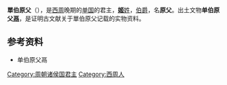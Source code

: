 '''單伯原父'''（{{bd|？||？|catIdx=J}}），是[[西周|西周]]晚期的[[单国|单国]]的君主，[[姬姓|'''姬'''姓]]，[[伯爵|伯爵]]，名'''原父'''。出土文物'''单伯原父[[鬲|鬲]]'''，是证明古文献关于單伯原父记载的实物资料。
{{start box}}
{{s-before|[[单伯昊生|单伯昊生]]}}
{{s-title|[[单国|单国]]国君|—}}
{{s-after|中隔數世至[[单伯|单伯]]}}
{{end box}}

==参考资料==
*单伯原父鬲
[[Category:周朝诸侯国君主|Category:周朝诸侯国君主]]
[[Category:西周人|Category:西周人]]